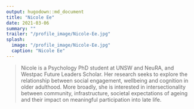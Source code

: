 ```yaml
---
output: hugodown::md_document
title: "Nicole Ee"
date: 2021-03-06
summary: ""
trailer: "/profile_image/Nicole-Ee.jpg"
splash:
  image: "/profile_image/Nicole-Ee.jpg"
  caption: "Nicole Ee"
---
```


> Nicole is a Psychology PhD student at UNSW and NeuRA, and Westpac Future Leaders Scholar. Her research seeks to explore the relationship between social engagement, wellbeing and cognition in older adulthood. More broadly, she is interested in intersectionality between community, infrastructure, societal expectations of ageing and their impact on meaningful participation into late life.

